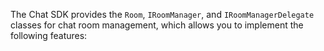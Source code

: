 <PlatformWrapper platform="unity">

The Chat SDK provides the `Room`, `IRoomManager`, and `IRoomManagerDelegate` classes for chat room management, which allows you to implement the following features:

</PlatformWrapper>
